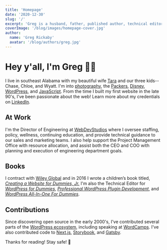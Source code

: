 ```yaml
---
title: 'Homepage'
date: '2020-12-30'
slug: '/'
excerpt: 'Greg is a husband, father, published author, technical editor, and open&#x2d;source contributor who&#8217;s been building websites since the late 90&#8217;s.'
coverImage: '/blog/images/homepage-cover.jpg'
author:
  name: 'Greg Rickaby'
  avatar: '/blog/authors/greg.jpg'
---
```


<div className="wide">
  <HeroImage />
</div>

# Hey y'all, I'm Greg 👋🏻

I live in southeast Alabama with my beautiful wife [Tara](https://tararickaby.com) and our three kids-- Chase, Chloe, and Wyatt. I'm into [photography](https://gregrickaby.com/photos), the [Packers](https://www.packers.com/), [Disney](https://www.disney.com/), [WordPress](https://wordpress.org/), and [JavaScript](https://en.wikipedia.org/wiki/JavaScript). From the time I built my first website in the late 90's, I’ve been passionate about the web! Learn more about my credentials on [LinkedIn](https://www.linkedin.com/in/gregrickaby/).

## At Work

I'm the Director of Engineering at [WebDevStudios](https://webdevstudios.com/) where I oversee staffing, policy, wellness, continuing education, and provide technical guidance to our sales and marketing teams. I also help support the Project Management Office with resource allocation, and assist both the CEO and COO with planning and execution of engineering department goals.

## Books

I contract with [Wiley Global](https://www.wiley.com/en-us/) and in 2016 I wrote a children’s book titled, [_Creating a Website for Dummies, Jr._](https://amzn.to/34QAxAQ) I'm also the Technical Editor for _[WordPress for Dummies](https://amzn.to/37XCflU)_, _[Professional WordPress Plugin Development](https://amzn.to/2BgCg7i)_, and _[WordPress All-In-One For Dummies](https://amzn.to/37MMDLp)_.

## Contributions

Since discovering open source in the early 2000's, I've contributed several parts of the [WordPress ecosystem](https://profiles.wordpress.org/gregrickaby/), including speaking at [WordCamps](https://central.wordcamp.org/). I've also contributed code to [Next.js](https://nextjs.org), [Storybook](https://github.com/storybookjs/storybook), and [Gatsby](https://gatsbyjs.org).

Thanks for reading! Stay safe! 🍻
